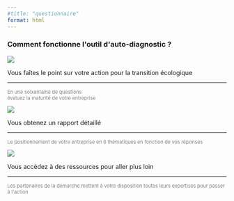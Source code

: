 ```yaml
---
#title: "questionnaire"
format: html
---
```


```{=html}
<div class="bloc_principal">
  <h3>Comment fonctionne l'outil d'auto-diagnostic ?</h3>

  <div class="bloc_container">
    <div class="blocs_communs">
      <img src="images/banc_arbre.png">
      <p>Vous faîtes le point sur votre action pour la transition écologique</p>
      <hr class="custom-hr">
      <p style="font-size:0.8em; color:gray;">En une soixantaine de questions <br> évaluez la maturité de votre entreprise</p> 
    </div>
  
    <div class="blocs_communs">
      <img src="images/livre.png">
      <p>Vous obtenez un rapport détaillé</p>
      <hr class="custom-hr">
      <p style="font-size:0.8em; color:gray;">Le positionnement de votre entreprise en 6 thématiques en fonction de vos réponses</p>
    </div>

    <div class="blocs_communs">
      <img src="images/citoyens.png">
      <p>Vous accédez à des ressources pour aller plus loin</p>
      <hr class="custom-hr">
      <p style="font-size:0.8em; color:gray;">Les partenaires de la démarche mettent à votre disposition toutes leurs expertises pour passer à l'action</p>
    </div>
  </div>
</div>
```
